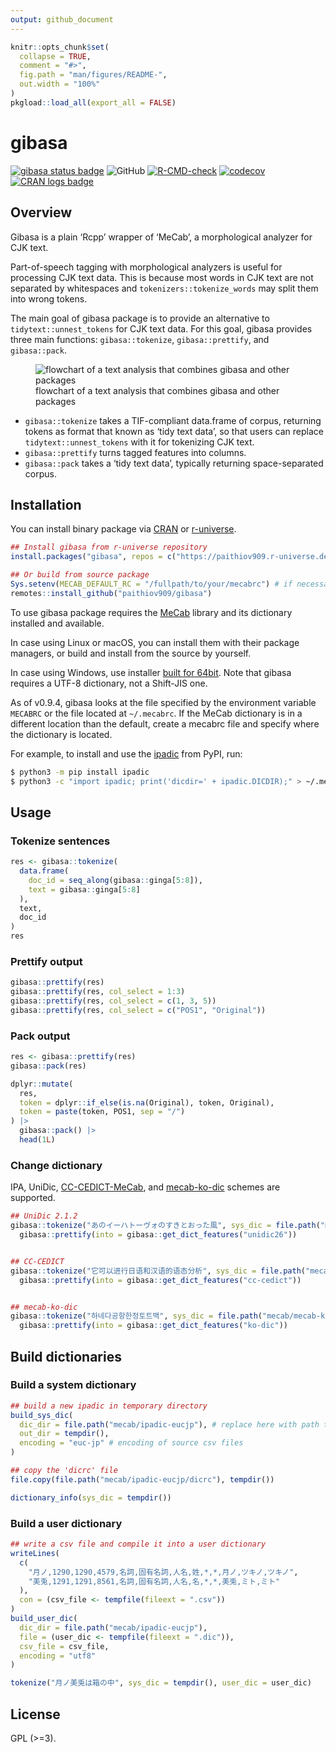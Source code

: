 ```yaml
---
output: github_document
---
```


<!-- README.md is generated from README.Rmd. Please edit that file -->

```r
knitr::opts_chunk$set(
  collapse = TRUE,
  comment = "#>",
  fig.path = "man/figures/README-",
  out.width = "100%"
)
pkgload::load_all(export_all = FALSE)
```

# gibasa

<!-- badges: start -->
[![gibasa status badge](https://paithiov909.r-universe.dev/badges/gibasa)](https://paithiov909.r-universe.dev/gibasa)
![GitHub](https://img.shields.io/github/license/paithiov909/gibasa)
[![R-CMD-check](https://github.com/paithiov909/gibasa/workflows/R-CMD-check/badge.svg)](https://github.com/paithiov909/gibasa/actions)
[![codecov](https://codecov.io/gh/paithiov909/gibasa/branch/main/graph/badge.svg)](https://app.codecov.io/gh/paithiov909/gibasa)
[![CRAN logs badge](https://cranlogs.r-pkg.org/badges/gibasa)](https://cran.r-project.org/package=gibasa)
<!-- badges: end -->

## Overview

Gibasa is a plain 'Rcpp' wrapper of 'MeCab', a morphological analyzer for CJK text.

Part-of-speech tagging with morphological analyzers is useful for processing CJK text data. This is because most words in CJK text are not separated by whitespaces and `tokenizers::tokenize_words` may split them into wrong tokens.

The main goal of gibasa package is to provide an alternative to `tidytext::unnest_tokens` for CJK text data. For this goal, gibasa provides three main functions: `gibasa::tokenize`, `gibasa::prettify`, and `gibasa::pack`.

![flowchart of a text analysis that combines gibasa and other packages](man/figures/tidytext_fig5_1_mod.drawio.png)

- `gibasa::tokenize` takes a TIF-compliant data.frame of corpus, returning tokens as format that known as 'tidy text data', so that users can replace `tidytext::unnest_tokens` with it for tokenizing CJK text.
- `gibasa::prettify` turns tagged features into columns.
- `gibasa::pack` takes a 'tidy text data', typically returning space-separated corpus.

## Installation

You can install binary package via [CRAN](https://cran.r-project.org/package=gibasa) or [r-universe](https://paithiov909.r-universe.dev/gibasa).

```r
## Install gibasa from r-universe repository
install.packages("gibasa", repos = c("https://paithiov909.r-universe.dev", "https://cloud.r-project.org"))

## Or build from source package
Sys.setenv(MECAB_DEFAULT_RC = "/fullpath/to/your/mecabrc") # if necessary
remotes::install_github("paithiov909/gibasa")
```

To use gibasa package requires the [MeCab](https://taku910.github.io/mecab/) library and its dictionary installed and available.

In case using Linux or macOS, you can install them with their package managers, or build and install from the source by yourself.

In case using Windows, use installer [built for 64bit](https://github.com/ikegami-yukino/mecab/releases/tag/v0.996.2). Note that gibasa requires a UTF-8 dictionary, not a Shift-JIS one.

As of v0.9.4, gibasa looks at the file specified by the environment variable `MECABRC` or the file located at `~/.mecabrc`. If the MeCab dictionary is in a different location than the default, create a mecabrc file and specify where the dictionary is located.

For example, to install and use the [ipadic](https://pypi.org/project/ipadic/) from PyPI, run:

```sh
$ python3 -m pip install ipadic
$ python3 -c "import ipadic; print('dicdir=' + ipadic.DICDIR);" > ~/.mecabrc
```

## Usage

### Tokenize sentences

```r
res <- gibasa::tokenize(
  data.frame(
    doc_id = seq_along(gibasa::ginga[5:8]),
    text = gibasa::ginga[5:8]
  ),
  text,
  doc_id
)
res
```

### Prettify output

```r
gibasa::prettify(res)
gibasa::prettify(res, col_select = 1:3)
gibasa::prettify(res, col_select = c(1, 3, 5))
gibasa::prettify(res, col_select = c("POS1", "Original"))
```

### Pack output

```r
res <- gibasa::prettify(res)
gibasa::pack(res)

dplyr::mutate(
  res,
  token = dplyr::if_else(is.na(Original), token, Original),
  token = paste(token, POS1, sep = "/")
) |>
  gibasa::pack() |>
  head(1L)
```

### Change dictionary

IPA, UniDic, [CC-CEDICT-MeCab](https://github.com/ueda-keisuke/CC-CEDICT-MeCab), and [mecab-ko-dic](https://bitbucket.org/eunjeon/mecab-ko-dic/src/master/) schemes are supported.

```r
## UniDic 2.1.2
gibasa::tokenize("あのイーハトーヴォのすきとおった風", sys_dic = file.path("mecab/unidic-lite")) |>
  gibasa::prettify(into = gibasa::get_dict_features("unidic26"))


## CC-CEDICT
gibasa::tokenize("它可以进行日语和汉语的语态分析", sys_dic = file.path("mecab/cc-cedict")) |>
  gibasa::prettify(into = gibasa::get_dict_features("cc-cedict"))


## mecab-ko-dic
gibasa::tokenize("하네다공항한정토트백", sys_dic = file.path("mecab/mecab-ko-dic")) |>
  gibasa::prettify(into = gibasa::get_dict_features("ko-dic"))
```

## Build dictionaries

### Build a system dictionary

```r
## build a new ipadic in temporary directory
build_sys_dic(
  dic_dir = file.path("mecab/ipadic-eucjp"), # replace here with path to your source dictionary
  out_dir = tempdir(),
  encoding = "euc-jp" # encoding of source csv files
)

## copy the 'dicrc' file
file.copy(file.path("mecab/ipadic-eucjp/dicrc"), tempdir())

dictionary_info(sys_dic = tempdir())
```

### Build a user dictionary

```r
## write a csv file and compile it into a user dictionary
writeLines(
  c(
    "月ノ,1290,1290,4579,名詞,固有名詞,人名,姓,*,*,月ノ,ツキノ,ツキノ",
    "美兎,1291,1291,8561,名詞,固有名詞,人名,名,*,*,美兎,ミト,ミト"
  ),
  con = (csv_file <- tempfile(fileext = ".csv"))
)
build_user_dic(
  dic_dir = file.path("mecab/ipadic-eucjp"),
  file = (user_dic <- tempfile(fileext = ".dic")),
  csv_file = csv_file,
  encoding = "utf8"
)

tokenize("月ノ美兎は箱の中", sys_dic = tempdir(), user_dic = user_dic)
```

## License

GPL (>=3).

